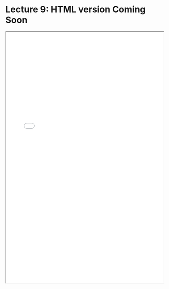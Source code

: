 # Lecture 9: HTML version Coming Soon

<iframe src="../lectures/Econ 106 Lecture 9.pdf" width="100%" height="800px"></iframe>
